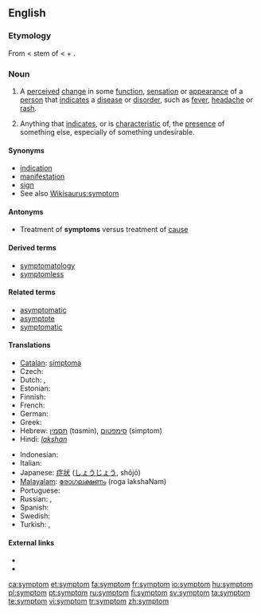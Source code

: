 ==English==

===Etymology===
From {{etyl|grc}} {{term|sc=polytonic|σύμπτωμα|tr=sumptōma||a happening, accident, symptom of disease}} < stem of {{term|sc=polytonic|συμπίπτω|tr=sumpiptō||Ι befall}} < {{term|sc=polytonic|συν-|tr=sun-||together}} + {{term|sc=polytonic|πίπτω|tr=piptō||I fall}}.

===Noun===
{{en-noun}}

# {{medicine}} A [[perceived]] [[change]] in some [[function]], [[sensation]] or [[appearance]] of a [[person]] that [[indicates]] a [[disease]] or [[disorder]], such as [[fever]], [[headache]] or [[rash]].
# Anything that [[indicate]]s, or is [[characteristic]] of,  the [[presence]] of something else, especially of something undesirable.

====Synonyms====
* [[indication]]
* [[manifestation]]
* [[sign]]
* See also [[Wikisaurus:symptom]]

====Antonyms====
* Treatment of '''symptoms''' versus treatment of [[cause]]

====Derived terms====
* [[symptomatology]]
* [[symptomless]]

====Related terms====
* [[asymptomatic]]
* [[asymptote]]
* [[symptomatic]]

====Translations====
{{trans-top|indicators and characteristics of the presence of something else}}
* [[Catalan]]: [[símptoma]] {{m}}
* Czech: {{t-|cs|příznak|m}}
* Dutch: {{t+|nl|symptoom|n}}, {{t+|nl|verschijnsel|n}}
* Estonian: {{t-|et|sümptom}}
* Finnish: {{t+|fi|oire}}
* French: {{t+|fr|symptôme|m}}
* German: {{t+|de|Symptom|n}}
* Greek: {{t+|el|σύμπτωμα|n|tr=symptoma}}
* Hebrew: [[תסמין]] (tɑsmin), [[סימפטום]] (simptom)
* Hindi: [[lakshan|''lakshan'']]
{{trans-mid}}
* Indonesian: {{t+|id|gejala|xs=Indonesian}}
* Italian: {{t-|it|sintomo|m}}
* Japanese: [[症状]] ([[しょうじょう]], shōjō)
* [[Malayalam]]: [[രോഗലക്ഷണം]] (roga lakshaNam)
* Portuguese: {{t+|pt|sintoma|f}}
* Russian: {{t+|ru|признак}}, {{t+|ru|симптом}}
* Spanish: {{t+|es|síntoma|m}}
* Swedish: {{t+|sv|symptom}}
* Turkish: {{t+|tr|semptom}}, {{t+|tr|belirti}}
{{trans-bottom}}

====External links====
* {{R:Webster 1913}}
* {{R:Century 1911}}

[[ca:symptom]]
[[et:symptom]]
[[fa:symptom]]
[[fr:symptom]]
[[io:symptom]]
[[hu:symptom]]
[[pl:symptom]]
[[pt:symptom]]
[[ru:symptom]]
[[fi:symptom]]
[[sv:symptom]]
[[ta:symptom]]
[[te:symptom]]
[[vi:symptom]]
[[tr:symptom]]
[[zh:symptom]]